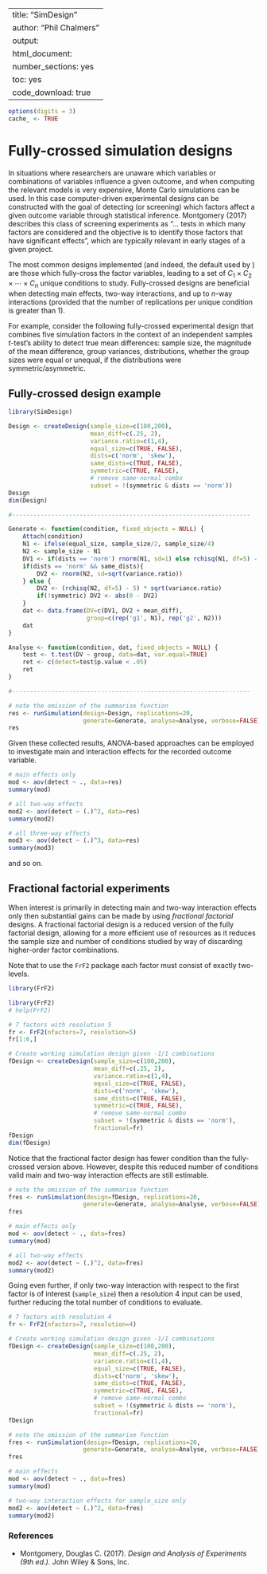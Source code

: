 %\VignetteIndexEntry{SimDesign}
%\VignetteEngine{knitr::knitr}
---
title: "SimDesign"
author: "Phil Chalmers"
output:
  html_document:
    number_sections: yes
    toc: yes
    code_download: true
---

```r
options(digits = 3)
cache_ <- TRUE
```


# Fully-crossed simulation designs

In situations where researchers are unaware which variables or combinations of variables influence a given outcome, and when computing the relevant models is very expensive, Monte Carlo simulations can be used. In this case computer-driven experimental designs can be constructed with the goal of detecting (or screening) which factors affect a given outcome variable through statistical inference. Montgomery (2017) describes this class of screening experiments as "... tests in which many factors are considered and the objective is to identify those factors that have significant effects", which are typically relevant in early stages of a given project.

The most common designs implemented (and indeed, the default used by \code{createDesign()}) are those which fully-cross the factor variables, leading to a set of $C_1\times C_2 \times \cdots \times C_n$ unique conditions to study. Fully-crossed designs are beneficial when detecting main effects, two-way interactions, and up to $n$-way interactions (provided that the number of replications per unique condition is greater than 1).

For example, consider the following fully-crossed experimental design that combines five simulation factors in the context of an independent samples $t$-test's ability to detect true mean differences: sample size, the magnitude of the mean difference, group variances, distributions, whether the group sizes were equal or unequal, if the distributions were symmetric/asymmetric.

## Fully-crossed design example

```r
library(SimDesign)

Design <- createDesign(sample_size=c(100,200),
                       mean_diff=c(.25, 2),
                       variance.ratio=c(1,4),
                       equal_size=c(TRUE, FALSE),
                       dists=c('norm', 'skew'),
                       same_dists=c(TRUE, FALSE),
                       symmetric=c(TRUE, FALSE),
                       # remove same-normal combo
                       subset = !(symmetric & dists == 'norm'))
Design
dim(Design)

#-------------------------------------------------------------------

Generate <- function(condition, fixed_objects = NULL) {
    Attach(condition)
    N1 <- ifelse(equal_size, sample_size/2, sample_size/4)
    N2 <- sample_size - N1
    DV1 <- if(dists == 'norm') rnorm(N1, sd=1) else rchisq(N1, df=5) - 5
    if(dists == 'norm' && same_dists){ 
        DV2 <- rnorm(N2, sd=sqrt(variance.ratio))
    } else {
        DV2 <- (rchisq(N2, df=5) - 5) * sqrt(variance.ratio)
        if(!symmetric) DV2 <- abs(0 - DV2)
    }
    dat <- data.frame(DV=c(DV1, DV2 + mean_diff), 
                      group=c(rep('g1', N1), rep('g2', N2)))
    dat
}

Analyse <- function(condition, dat, fixed_objects = NULL) {
    test <- t.test(DV ~ group, data=dat, var.equal=TRUE)
    ret <- c(detect=test$p.value < .05)
    ret
}

#-------------------------------------------------------------------

# note the omission of the summarise function
res <- runSimulation(design=Design, replications=20, 
                     generate=Generate, analyse=Analyse, verbose=FALSE)
res
```

Given these collected results, ANOVA-based approaches can be employed to investigate main and interaction effects for the recorded outcome variable.

```r
# main effects only
mod <- aov(detect ~ ., data=res)
summary(mod)

# all two-way effects
mod2 <- aov(detect ~ (.)^2, data=res)
summary(mod2)

# all three-way effects
mod3 <- aov(detect ~ (.)^3, data=res)
summary(mod3)
```
and so on. 

## Fractional factorial experiments

When interest is primarily in detecting main and two-way interaction effects only then substantial gains can be made by using *fractional factorial* designs. A fractional factorial design is a reduced version of the fully factorial design, allowing for a more efficient use of resources as it reduces the sample size and number of conditions studied by way of discarding higher-order factor combinations. 

Note that to use the `FrF2` package each factor must consist of exactly two-levels. 

```r
library(FrF2)
```


```r
library(FrF2)
# help(FrF2)

# 7 factors with resolution 5
fr <- FrF2(nfactors=7, resolution=5)
fr[1:6,]

# Create working simulation design given -1/1 combinations
fDesign <- createDesign(sample_size=c(100,200),
                        mean_diff=c(.25, 2),
                        variance.ratio=c(1,4),
                        equal_size=c(TRUE, FALSE),
                        dists=c('norm', 'skew'),
                        same_dists=c(TRUE, FALSE),
                        symmetric=c(TRUE, FALSE),
                        # remove same-normal combo
                        subset = !(symmetric & dists == 'norm'),
					    fractional=fr)
fDesign
dim(fDesign)
```

Notice that the fractional factor design has fewer condition than the fully-crossed version above. However, despite this reduced number of conditions valid main and two-way interaction effects are still estimable.

```r
# note the omission of the summarise function
fres <- runSimulation(design=fDesign, replications=20, 
                     generate=Generate, analyse=Analyse, verbose=FALSE)
fres
```

```r
# main effects only
mod <- aov(detect ~ ., data=fres)
summary(mod)

# all two-way effects
mod2 <- aov(detect ~ (.)^2, data=fres)
summary(mod2)
```

Going even further, if only two-way interaction with respect to the first factor 
is of interest (`sample_size`) then a resolution 4 input can be used, further 
reducing the total number of conditions to evaluate. 

```r
# 7 factors with resolution 4
fr <- FrF2(nfactors=7, resolution=4)

# Create working simulation design given -1/1 combinations
fDesign <- createDesign(sample_size=c(100,200),
                        mean_diff=c(.25, 2),
                        variance.ratio=c(1,4),
                        equal_size=c(TRUE, FALSE),
                        dists=c('norm', 'skew'),
                        same_dists=c(TRUE, FALSE),
                        symmetric=c(TRUE, FALSE),
                        # remove same-normal combo
                        subset = !(symmetric & dists == 'norm'),
					    fractional=fr)
fDesign

# note the omission of the summarise function
fres <- runSimulation(design=fDesign, replications=20, 
                     generate=Generate, analyse=Analyse, verbose=FALSE)
fres
```

```r
# main effects
mod <- aov(detect ~ ., data=fres)
summary(mod)

# two-way interaction effects for sample_size only
mod2 <- aov(detect ~ (.)^2, data=fres)
summary(mod2)
```


### References

- Montgomery, Douglas C. (2017). *Design and Analysis of Experiments (9th ed.)*. John Wiley & Sons, Inc.
